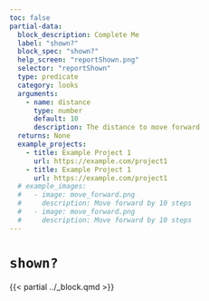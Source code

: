 ```yaml
---
toc: false
partial-data:
  block_description: Complete Me
  label: "shown?"
  block_spec: "shown?"
  help_screen: "reportShown.png"
  selector: "reportShown"
  type: predicate
  category: looks
  arguments:
    - name: distance
      type: number
      default: 10
      description: The distance to move forward
  returns: None
  example_projects:
    - title: Example Project 1
      url: https://example.com/project1
    - title: Example Project 1
      url: https://example.com/project1
  # example_images:
  #   - image: move_forward.png
  #     description: Move forward by 10 steps
  #   - image: move_forward.png
  #     description: Move forward by 10 steps
---
```


# `shown?` { .unnumbered }

{{< partial ../_block.qmd >}}
